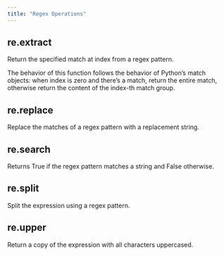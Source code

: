 ```yaml
---
title: "Regex Operations"
---
```

## re.extract
Return the specified match at index from a regex pattern.

The behavior of this function follows the behavior of Python’s match objects: when index is zero and there’s a match, return the entire match, otherwise return the content of the index-th match group.
<Accordion title="Parameters">
  <ParamField body="pattern" type="str | StringValue" required={true}>
</ParamField>

<ParamField body="index" type="int | IntegerValue" required={true}>
</ParamField>
</Accordion>

    
## re.replace
Replace the matches of a regex pattern with a replacement string.
<Accordion title="Parameters">
  <ParamField body="pattern" type="str | StringValue" required={true}>
</ParamField>

<ParamField body="replacement" type="str | StringValue" required={true}>
</ParamField>
</Accordion>

    
## re.search
Returns True if the regex pattern matches a string and False otherwise.
<Accordion title="Parameters">
  <ParamField body="pattern" type="str | StringValue" required={true}>
</ParamField>
</Accordion>

    
## re.split
Split the expression using a regex pattern.
<Accordion title="Parameters">
  <ParamField body="pattern" type="str | StringValue" required={true}>
</ParamField>
</Accordion>

    
## re.upper
Return a copy of the expression with all characters uppercased.

    
    